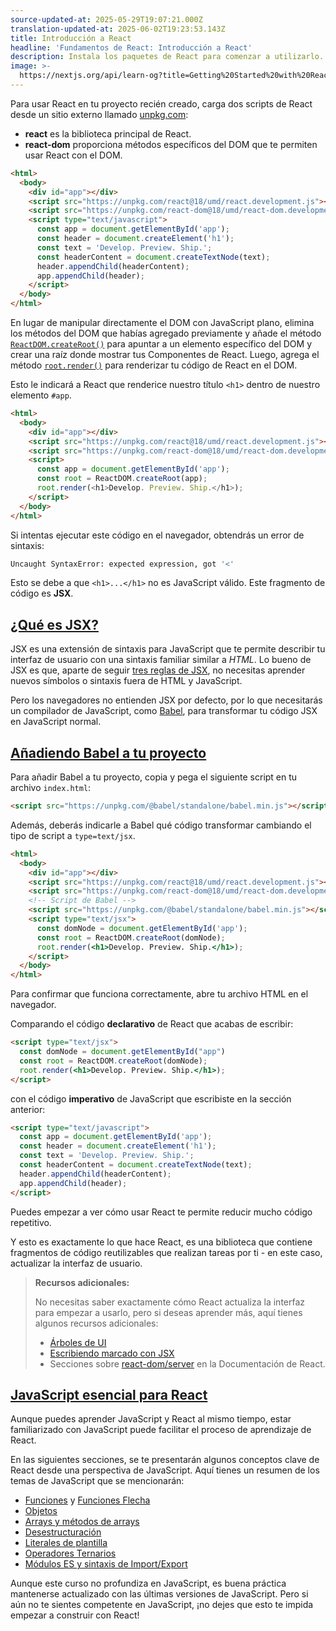 ```yaml
---
source-updated-at: 2025-05-29T19:07:21.000Z
translation-updated-at: 2025-06-02T19:23:53.143Z
title: Introducción a React
headline: 'Fundamentos de React: Introducción a React'
description: Instala los paquetes de React para comenzar a utilizarlo.
image: >-
  https://nextjs.org/api/learn-og?title=Getting%20Started%20with%20React&amp;chapter=4
---
```


Para usar React en tu proyecto recién creado, carga dos scripts de React desde un sitio externo llamado [unpkg.com](https://unpkg.com/):

*   **react** es la biblioteca principal de React.
*   **react-dom** proporciona métodos específicos del DOM que te permiten usar React con el DOM.

```html {4,5} filename="index.html"
<html>
  <body>
    <div id="app"></div>
    <script src="https://unpkg.com/react@18/umd/react.development.js"></script>
    <script src="https://unpkg.com/react-dom@18/umd/react-dom.development.js"></script>
    <script type="text/javascript">
      const app = document.getElementById('app');
      const header = document.createElement('h1');
      const text = 'Develop. Preview. Ship.';
      const headerContent = document.createTextNode(text);
      header.appendChild(headerContent);
      app.appendChild(header);
    </script>
  </body>
</html>
```

En lugar de manipular directamente el DOM con JavaScript plano, elimina los métodos del DOM que habías agregado previamente y añade el método [`ReactDOM.createRoot()`](https://react.dev/reference/react-dom/client/createRoot) para apuntar a un elemento específico del DOM y crear una raíz donde mostrar tus Componentes de React. Luego, agrega el método [`root.render()`](https://react.dev/reference/react-dom/client/hydrateRoot#root-render) para renderizar tu código de React en el DOM.

Esto le indicará a React que renderice nuestro título `<h1>` dentro de nuestro elemento `#app`.

```html {6,7,8,9,10} filename="index.html"
<html>
  <body>
    <div id="app"></div>
    <script src="https://unpkg.com/react@18/umd/react.development.js"></script>
    <script src="https://unpkg.com/react-dom@18/umd/react-dom.development.js"></script>
    <script>
      const app = document.getElementById('app');
      const root = ReactDOM.createRoot(app);
      root.render(<h1>Develop. Preview. Ship.</h1>);
    </script>
  </body>
</html>
```

Si intentas ejecutar este código en el navegador, obtendrás un error de sintaxis:

```bash filename="Terminal"
Uncaught SyntaxError: expected expression, got '<'
```

Esto se debe a que `<h1>...</h1>` no es JavaScript válido. Este fragmento de código es **JSX**.

[¿Qué es JSX?](#what-is-jsx)
----------------------------

JSX es una extensión de sintaxis para JavaScript que te permite describir tu interfaz de usuario con una sintaxis familiar similar a _HTML_. Lo bueno de JSX es que, aparte de seguir [tres reglas de JSX](https://react.dev/learn/writing-markup-with-jsx#the-rules-of-jsx), no necesitas aprender nuevos símbolos o sintaxis fuera de HTML y JavaScript.

Pero los navegadores no entienden JSX por defecto, por lo que necesitarás un compilador de JavaScript, como [Babel](https://babeljs.io/), para transformar tu código JSX en JavaScript normal.

[Añadiendo Babel a tu proyecto](#adding-babel-to-your-project)
-------------------------------------------------------------

Para añadir Babel a tu proyecto, copia y pega el siguiente script en tu archivo `index.html`:

```html filename="index.html"
<script src="https://unpkg.com/@babel/standalone/babel.min.js"></script>
```

Además, deberás indicarle a Babel qué código transformar cambiando el tipo de script a `type=text/jsx`.

```html {7,8} filename="index.html"
<html>
  <body>
    <div id="app"></div>
    <script src="https://unpkg.com/react@18/umd/react.development.js"></script>
    <script src="https://unpkg.com/react-dom@18/umd/react-dom.development.js"></script>
    <!-- Script de Babel -->
    <script src="https://unpkg.com/@babel/standalone/babel.min.js"></script>
    <script type="text/jsx">
      const domNode = document.getElementById('app');
      const root = ReactDOM.createRoot(domNode);
      root.render(<h1>Develop. Preview. Ship.</h1>);
    </script>
  </body>
</html>
```

Para confirmar que funciona correctamente, abre tu archivo HTML en el navegador.

Comparando el código **declarativo** de React que acabas de escribir:

```html filename="index.html"
<script type="text/jsx">
  const domNode = document.getElementById("app")
  const root = ReactDOM.createRoot(domNode);
  root.render(<h1>Develop. Preview. Ship.</h1>);
</script>
```

con el código **imperativo** de JavaScript que escribiste en la sección anterior:

```html filename="index.html"
<script type="text/javascript">
  const app = document.getElementById('app');
  const header = document.createElement('h1');
  const text = 'Develop. Preview. Ship.';
  const headerContent = document.createTextNode(text);
  header.appendChild(headerContent);
  app.appendChild(header);
</script>
```

Puedes empezar a ver cómo usar React te permite reducir mucho código repetitivo.

Y esto es exactamente lo que hace React, es una biblioteca que contiene fragmentos de código reutilizables que realizan tareas por ti - en este caso, actualizar la interfaz de usuario.

> **Recursos adicionales:**
> 
> No necesitas saber exactamente cómo React actualiza la interfaz para empezar a usarlo, pero si deseas aprender más, aquí tienes algunos recursos adicionales:
> 
> *   [Árboles de UI](https://react.dev/learn/understanding-your-ui-as-a-tree)
> *   [Escribiendo marcado con JSX](https://react.dev/learn/writing-markup-with-jsx)
> *   Secciones sobre [react-dom/server](https://react.dev/reference/react-dom/server) en la Documentación de React.

[JavaScript esencial para React](#essential-javascript-for-react)
-----------------------------------------------------------------

Aunque puedes aprender JavaScript y React al mismo tiempo, estar familiarizado con JavaScript puede facilitar el proceso de aprendizaje de React.

En las siguientes secciones, se te presentarán algunos conceptos clave de React desde una perspectiva de JavaScript. Aquí tienes un resumen de los temas de JavaScript que se mencionarán:

*   [Funciones](https://developer.mozilla.org/docs/Web/JavaScript/Guide/Functions) y [Funciones Flecha](https://developer.mozilla.org/docs/Web/JavaScript/Reference/Functions/Arrow_functions)
*   [Objetos](https://developer.mozilla.org/docs/Web/JavaScript/Reference/Global_Objects/Object)
*   [Arrays y métodos de arrays](https://developer.mozilla.org/docs/Web/JavaScript/Reference/Global_Objects/Array)
*   [Desestructuración](https://developer.mozilla.org/docs/Web/JavaScript/Reference/Operators/Destructuring_assignment)
*   [Literales de plantilla](https://developer.mozilla.org/docs/Web/JavaScript/Reference/Template_literals)
*   [Operadores Ternarios](https://developer.mozilla.org/docs/Web/JavaScript/Reference/Operators/Conditional_Operator)
*   [Módulos ES y sintaxis de Import/Export](https://developer.mozilla.org/docs/Web/JavaScript/Guide/Modules)

Aunque este curso no profundiza en JavaScript, es buena práctica mantenerse actualizado con las últimas versiones de JavaScript. Pero si aún no te sientes competente en JavaScript, ¡no dejes que esto te impida empezar a construir con React!